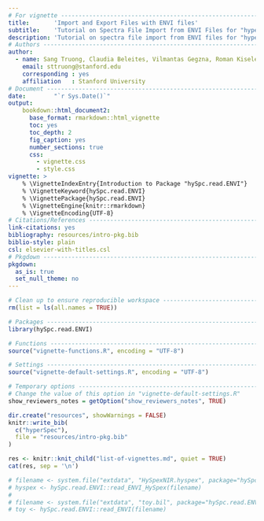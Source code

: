 ```yaml
---
# For vignette ---------------------------------------------------------------
title:       'Import and Export Files with ENVI files'
subtitle:    'Tutorial on Spectra File Import from ENVI Files for "hyperSpec"'
description: 'Tutorial on spectra file import from ENVI files for "hyperSpec".'
# Authors --------------------------------------------------------------------
author:
  - name: Sang Truong, Claudia Beleites, Vilmantas Gegzna, Roman Kiselev
    email: sttruong@stanford.edu
    corresponding : yes
    affiliation   : Stanford University
# Document -------------------------------------------------------------------
date:        "`r Sys.Date()`"
output:
    bookdown::html_document2:
      base_format: rmarkdown::html_vignette
      toc: yes
      toc_depth: 2
      fig_caption: yes
      number_sections: true
      css:
        - vignette.css
        - style.css
vignette: >
    % \VignetteIndexEntry{Introduction to Package "hySpc.read.ENVI"}
    % \VignetteKeyword{hySpc.read.ENVI}
    % \VignettePackage{hySpc.read.ENVI}
    % \VignetteEngine{knitr::rmarkdown}
    % \VignetteEncoding{UTF-8}
# Citations/References -------------------------------------------------------
link-citations: yes
bibliography: resources/intro-pkg.bib
biblio-style: plain
csl: elsevier-with-titles.csl
# Pkgdown --------------------------------------------------------------------
pkgdown:
  as_is: true
  set_null_theme: no
---
```



```r
# Clean up to ensure reproducible workspace ----------------------------------
rm(list = ls(all.names = TRUE))
```

```r
# Packages -------------------------------------------------------------------
library(hySpc.read.ENVI)

# Functions ------------------------------------------------------------------
source("vignette-functions.R", encoding = "UTF-8")

# Settings -------------------------------------------------------------------
source("vignette-default-settings.R", encoding = "UTF-8")

# Temporary options ----------------------------------------------------------
# Change the value of this option in "vignette-default-settings.R"
show_reviewers_notes = getOption("show_reviewers_notes", TRUE)
```


```r
dir.create("resources", showWarnings = FALSE)
knitr::write_bib(
  c("hyperSpec"),
  file = "resources/intro-pkg.bib"
)
```


<!-- This chunk inserts common info about all the vignettes -->

```r
res <- knitr::knit_child("list-of-vignettes.md", quiet = TRUE)
cat(res, sep = '\n')
```

<!-- This chunk demonstrates example of read_ENVI_HySpex() and read_ENVI()-->
```r
# filename <- system.file("extdata", "HySpexNIR.hyspex", package="hySpc.read.ENVI")
# hyspex <- hySpc.read.ENVI::read_ENVI_HySpex(filename)
# 
# filename <- system.file("extdata", "toy.bil", package="hySpc.read.ENVI")
# toy <- hySpc.read.ENVI::read_ENVI(filename)
```
